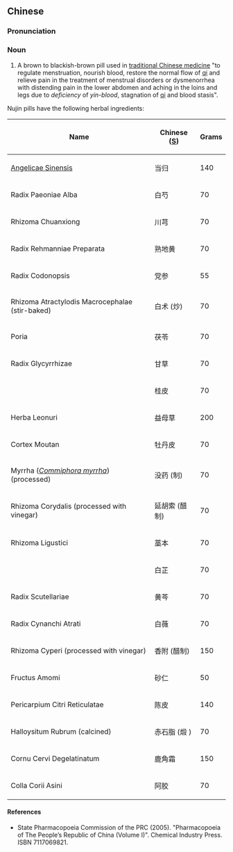 ==Chinese==
{{zh-forms}}

===Pronunciation===
{{zh-pron
|m=nǚjīn wán
|cat=n
}}

===Noun===
{{zh-noun}}

# A brown to blackish-brown pill used in [[traditional Chinese medicine]] "to regulate menstruation, nourish blood, restore the normal flow of [[qi]] and relieve pain in the treatment of menstrual disorders or dysmenorrhea with distending pain in the lower abdomen and aching in the loins and legs due to ''deficiency'' of ''yin-blood'', stagnation of [[qi]] and blood stasis".

Nujin pills have the following herbal ingredients:

{| class="wikitable sortable"
|-
!Name
!Chinese ([[Simplified Chinese|S]])
!Grams
|-
| {{l|la|radix|Radix}} [[Angelica sinensis|Angelicae Sinensis]]
|当归
| 140
|-
|Radix Paeoniae Alba
|白芍
| 70
|-
|Rhizoma Chuanxiong
|川芎
| 70
|-
|Radix Rehmanniae Preparata
|熟地黄
| 70
|-
|Radix Codonopsis
|党参
| 55
|-
|Rhizoma Atractylodis Macrocephalae (stir-baked)
|白术 (炒)
| 70
|-
|Poria
|茯苓
| 70
|-
|Radix Glycyrrhizae
|甘草
|70
|-
| {{l|la|cortex|Cortex}} {{l|mul|Cinnamomum|Cinnamomi}}
|桂皮
| 70
|-
|Herba Leonuri
|益母草
| 200
|-
|Cortex Moutan
|牡丹皮
| 70
|-
| Myrrha (''[[Commiphora myrrha]]'') (processed)
|没药 (制)
| 70
|-
|Rhizoma Corydalis (processed with vinegar)
|延胡索 (醋制)
| 70
|-
|Rhizoma Ligustici
|藁本
| 70
|-
| {{l|la|radix|Radix}} {{l|mul|Angelica dahurica|Angelicae Dahuricae}}
|白芷
| 70
|-
|Radix Scutellariae
|黄芩
| 70
|-
|Radix Cynanchi Atrati
|白薇
| 70
|-
|Rhizoma Cyperi (processed with vinegar)
|香附 (醋制)
| 150
|-
|Fructus Amomi
|砂仁
| 50
|-
|Pericarpium Citri Reticulatae
|陈皮
| 140
|-
|Halloysitum Rubrum (calcined)
|赤石脂 (煅 )
| 70
|-
|Cornu Cervi Degelatinatum
|鹿角霜
| 150
|-
|Colla Corii Asini
|阿胶
| 70
|}

====References====
* State Pharmacopoeia Commission of the PRC (2005). "Pharmacopoeia of The People’s Republic of China (Volume I)". Chemical Industry Press. ISBN 7117069821.